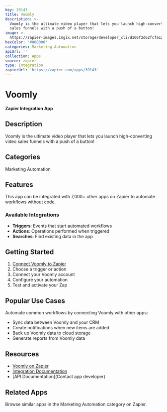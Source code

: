 ```yaml
---
key: 39143
title: Voomly
description: >-
  Voomly is the ultimate video player that lets you launch high-converting video
  sales funnels with a push of a button!
image: >-
  https://zapier-images.imgix.net/storage/developer_cli/d106f2d62fcfa12feda71ba5e3ec6daf.png?auto=format%2Ccompress&ixlib=python-3.0.0&q=50
hexColor: '#000000'
categories: Marketing Automation
apiUrl: ''
collection: Apps
source: zapier
type: Integration
zapierUrl: 'https://zapier.com/apps/39143'
---
```

# Voomly

**Zapier Integration App**

## Description

Voomly is the ultimate video player that lets you launch high-converting video sales funnels with a push of a button!

## Categories

Marketing Automation

## Features

This app can be integrated with 7,000+ other apps on Zapier to automate workflows without code.

### Available Integrations

- **Triggers**: Events that start automated workflows
- **Actions**: Operations performed when triggered
- **Searches**: Find existing data in the app

## Getting Started

1. [Connect Voomly to Zapier](https://zapier.com/apps/39143)
2. Choose a trigger or action
3. Connect your Voomly account
4. Configure your automation
5. Test and activate your Zap

## Popular Use Cases

Automate common workflows by connecting Voomly with other apps:

- Sync data between Voomly and your CRM
- Create notifications when new items are added
- Back up Voomly data to cloud storage
- Generate reports from Voomly data

## Resources

- [Voomly on Zapier](https://zapier.com/apps/39143)
- [Integration Documentation](https://zapier.com/apps/39143/integrations)
- [API Documentation](Contact app developer)

## Related Apps

Browse similar apps in the Marketing Automation category on Zapier.

